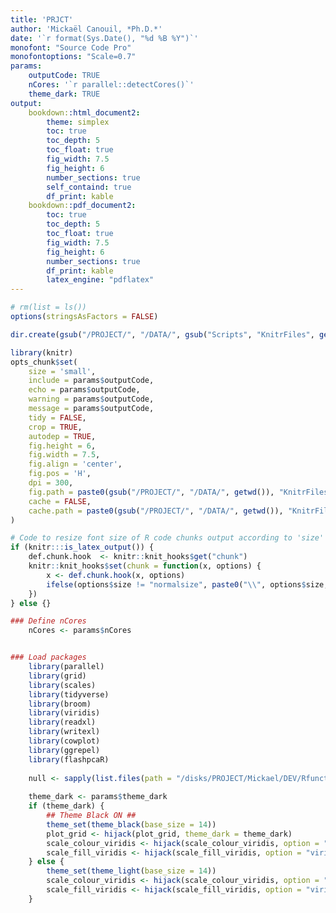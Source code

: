 ```yaml
---
title: 'PRJCT'
author: 'Mickaël Canouil, *Ph.D.*'
date: '`r format(Sys.Date(), "%d %B %Y")`'
monofont: "Source Code Pro"
monofontoptions: "Scale=0.7"
params:
    outputCode: TRUE
    nCores: '`r parallel::detectCores()`'
    theme_dark: TRUE
output:
    bookdown::html_document2:
        theme: simplex
        toc: true
        toc_depth: 5
        toc_float: true
        fig_width: 7.5
        fig_height: 6
        number_sections: true
        self_containd: true
        df_print: kable
    bookdown::pdf_document2:
        toc: true
        toc_depth: 5
        toc_float: true
        fig_width: 7.5
        fig_height: 6
        number_sections: true
        df_print: kable
        latex_engine: "pdflatex"
---
```


```r
# rm(list = ls())
options(stringsAsFactors = FALSE)

dir.create(gsub("/PROJECT/", "/DATA/", gsub("Scripts", "KnitrFiles", getwd())), recursive = TRUE, showWarnings = FALSE)

library(knitr)
opts_chunk$set(
    size = 'small',
    include = params$outputCode,
    echo = params$outputCode,
    warning = params$outputCode,
    message = params$outputCode,
    tidy = FALSE,
    crop = TRUE,
    autodep = TRUE,
    fig.height = 6,
    fig.width = 7.5,
    fig.align = 'center',
    fig.pos = 'H',
    dpi = 300,
    fig.path = paste0(gsub("/PROJECT/", "/DATA/", getwd()), "KnitrFiles/"),
    cache = FALSE,
    cache.path = paste0(gsub("/PROJECT/", "/DATA/", getwd()), "KnitrFiles/")
)

# Code to resize font size of R code chunks output according to 'size' option (only LATEX)
if (knitr:::is_latex_output()) {
    def.chunk.hook  <- knitr::knit_hooks$get("chunk")
    knitr::knit_hooks$set(chunk = function(x, options) {
        x <- def.chunk.hook(x, options)
        ifelse(options$size != "normalsize", paste0("\\", options$size,"\n\n", x, "\n\n \\normalsize"), x)
    })
} else {}

### Define nCores
    nCores <- params$nCores


### Load packages
    library(parallel)
    library(grid)
    library(scales)
    library(tidyverse)
    library(broom)
    library(viridis)
    library(readxl)
    library(writexl)
    library(cowplot)
    library(ggrepel)
    library(flashpcaR)
    
    null <- sapply(list.files(path = "/disks/PROJECT/Mickael/DEV/Rfunctions/", full.names = TRUE), source)
    
    theme_dark <- params$theme_dark
    if (theme_dark) {
        ## Theme Black ON ##
        theme_set(theme_black(base_size = 14))
        plot_grid <- hijack(plot_grid, theme_dark = theme_dark)
        scale_colour_viridis <- hijack(scale_colour_viridis, option = "viridis", begin = 2/5, end = 1, direction = -1)
        scale_fill_viridis <- hijack(scale_fill_viridis, option = "viridis", begin = 2/5, end = 1, direction = -1)
    } else {
        theme_set(theme_light(base_size = 14))
        scale_colour_viridis <- hijack(scale_colour_viridis, option = "viridis", begin = 0, end = 4/5)
        scale_fill_viridis <- hijack(scale_fill_viridis, option = "viridis", begin = 0, end = 4/5)
    }    

```
